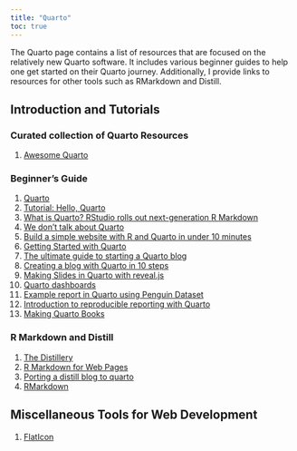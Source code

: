 ```yaml
---
title: "Quarto"
toc: true
---
```


The Quarto page contains a list of resources that are focused on the relatively new Quarto software. It includes various beginner guides to help one get started on their Quarto journey. Additionally, I provide links to resources for other tools such as RMarkdown and Distill.

## Introduction and Tutorials

### Curated collection of Quarto Resources

1)  [Awesome Quarto](https://github.com/mcanouil/awesome-quarto)

### Beginner's Guide

1)  [Quarto](https://quarto.org/)
2)  [Tutorial: Hello, Quarto](https://quarto.org/docs/get-started/hello/rstudio.html)
3)  [What is Quarto? RStudio rolls out next-generation R Markdown](https://www.infoworld.com/article/3666743/what-is-quarto-rstudio-quietly-rolls-out-next-generation-r-markdown.html)
4)  [We don't talk about Quarto](https://www.apreshill.com/blog/2022-04-we-dont-talk-about-quarto/)
5)  [Build a simple website with R and Quarto in under 10 minutes](https://philipp.quarto.pub/my-first-website/article.html)
6)  [Getting Started with Quarto](https://rstudio-conf-2022.github.io/get-started-quarto/)
7)  [The ultimate guide to starting a Quarto blog](https://albert-rapp.de/posts/13_quarto_blog_writing_guide/13_quarto_blog_writing_guide.html)
8)  [Creating a blog with Quarto in 10 steps](https://beamilz.com/posts/2022-06-05-creating-a-blog-with-quarto/en/)
9)  [Making Slides in Quarto with reveal.js](https://meghan.rbind.io/blog/quarto-slides/)
10) [Quarto dashboards](https://3mw.albert-rapp.de/p/quarto-dashboards)
11) [Example report in Quarto using Penguin Dataset](https://holtzy.github.io/productive-r-workflow/R/analysis.html)
12) [Introduction to reproducible reporting with Quarto](https://nrennie.rbind.io/talks/rladies-edinburgh-quarto/)
13) [Making Quarto Books](https://www.brodrigues.co/blog/2023-03-03-quarto_books/)

### R Markdown and Distill

1)  [The Distillery](https://distillery.rbind.io/showcase.html)
2)  [R Markdown for Web Pages](https://www.markdownguide.org/basic-syntax/)
3)  [Porting a distill blog to quarto](https://blog.djnavarro.net/posts/2022-04-20_porting-to-quarto/)
4)  [RMarkdown](https://rmarkdown.rstudio.com/index.html)

## Miscellaneous Tools for Web Development

1)  [FlatIcon](https://www.flaticon.com/)
